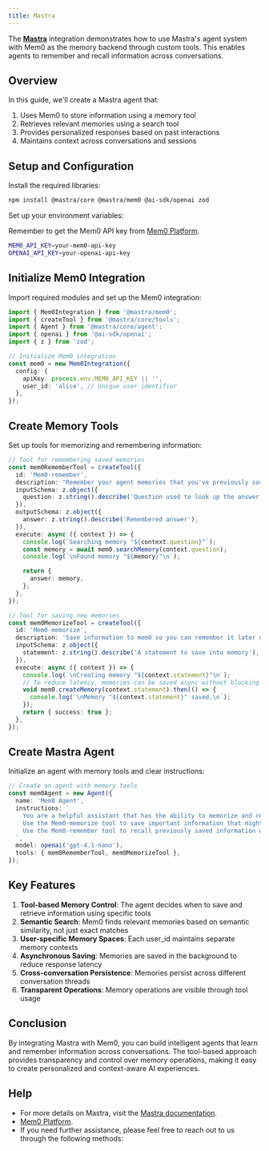 ```yaml
---
title: Mastra
---
```


The [**Mastra**](https://mastra.ai/) integration demonstrates how to use Mastra's agent system with Mem0 as the memory backend through custom tools. This enables agents to remember and recall information across conversations.

## Overview

In this guide, we'll create a Mastra agent that:
1. Uses Mem0 to store information using a memory tool
2. Retrieves relevant memories using a search tool
3. Provides personalized responses based on past interactions
4. Maintains context across conversations and sessions

## Setup and Configuration

Install the required libraries:

```bash
npm install @mastra/core @mastra/mem0 @ai-sdk/openai zod
```

Set up your environment variables:

<Note>Remember to get the Mem0 API key from [Mem0 Platform](https://app.mem0.ai).</Note>

```bash
MEM0_API_KEY=your-mem0-api-key
OPENAI_API_KEY=your-openai-api-key
```

## Initialize Mem0 Integration

Import required modules and set up the Mem0 integration:

```typescript
import { Mem0Integration } from '@mastra/mem0';
import { createTool } from '@mastra/core/tools';
import { Agent } from '@mastra/core/agent';
import { openai } from '@ai-sdk/openai';
import { z } from 'zod';

// Initialize Mem0 integration
const mem0 = new Mem0Integration({
  config: {
    apiKey: process.env.MEM0_API_KEY || '',
    user_id: 'alice', // Unique user identifier
  },
});
```

## Create Memory Tools

Set up tools for memorizing and remembering information:

```typescript
// Tool for remembering saved memories
const mem0RememberTool = createTool({
  id: 'Mem0-remember',
  description: "Remember your agent memories that you've previously saved using the Mem0-memorize tool.",
  inputSchema: z.object({
    question: z.string().describe('Question used to look up the answer in saved memories.'),
  }),
  outputSchema: z.object({
    answer: z.string().describe('Remembered answer'),
  }),
  execute: async ({ context }) => {
    console.log(`Searching memory "${context.question}"`);
    const memory = await mem0.searchMemory(context.question);
    console.log(`\nFound memory "${memory}"\n`);

    return {
      answer: memory,
    };
  },
});

// Tool for saving new memories
const mem0MemorizeTool = createTool({
  id: 'Mem0-memorize',
  description: 'Save information to mem0 so you can remember it later using the Mem0-remember tool.',
  inputSchema: z.object({
    statement: z.string().describe('A statement to save into memory'),
  }),
  execute: async ({ context }) => {
    console.log(`\nCreating memory "${context.statement}"\n`);
    // To reduce latency, memories can be saved async without blocking tool execution
    void mem0.createMemory(context.statement).then(() => {
      console.log(`\nMemory "${context.statement}" saved.\n`);
    });
    return { success: true };
  },
});
```

## Create Mastra Agent

Initialize an agent with memory tools and clear instructions:

```typescript
// Create an agent with memory tools
const mem0Agent = new Agent({
  name: 'Mem0 Agent',
  instructions: `
    You are a helpful assistant that has the ability to memorize and remember facts using Mem0.
    Use the Mem0-memorize tool to save important information that might be useful later.
    Use the Mem0-remember tool to recall previously saved information when answering questions.
  `,
  model: openai('gpt-4.1-nano'),
  tools: { mem0RememberTool, mem0MemorizeTool },
});
```


## Key Features

1. **Tool-based Memory Control**: The agent decides when to save and retrieve information using specific tools
2. **Semantic Search**: Mem0 finds relevant memories based on semantic similarity, not just exact matches
3. **User-specific Memory Spaces**: Each user_id maintains separate memory contexts
4. **Asynchronous Saving**: Memories are saved in the background to reduce response latency
5. **Cross-conversation Persistence**: Memories persist across different conversation threads
6. **Transparent Operations**: Memory operations are visible through tool usage

## Conclusion

By integrating Mastra with Mem0, you can build intelligent agents that learn and remember information across conversations. The tool-based approach provides transparency and control over memory operations, making it easy to create personalized and context-aware AI experiences.

## Help

- For more details on Mastra, visit the [Mastra documentation](https://docs.mastra.ai/).
- [Mem0 Platform](https://app.mem0.ai/).
- If you need further assistance, please feel free to reach out to us through the following methods:

<Snippet file="get-help.mdx" /> 
